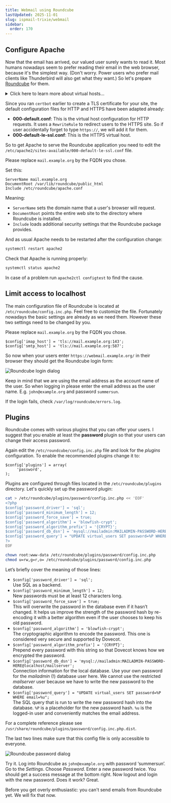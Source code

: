 ```yaml
---
title: Webmail using Roundcube
lastUpdated: 2025-11-01
slug: ispmail-trixie/webmail
sidebar:
  order: 170
---
```



## Configure Apache

Now that the email has arrived, our valued user surely wants to read it. Most humans nowadays seem to prefer reading
their email in the web browser, because it's the simplest way. (Don't worry. Power users who prefer mail clients like
Thunderbird will also get what they want.) So let's prepare [Roundcube](https://roundcube.net/) for them.

<details class="collapsible">
  <summary>Click here to learn more about virtual hosts…</summary>

A web server like Apache has the job of answering HTTP or HTTPS requests from people’s browsers. Running just a single
website per server (or per IP address) would be both inefficient and limiting, so the idea of _virtual hosts_ was
introduced. With virtual hosts, one server can host many different websites. The browser helps by sending a
`Host: mail.example.org` header with each request, which tells the server which website it should serve. This works fine
for HTTP—though plain HTTP is rarely used anymore.

With HTTPS, things get trickier. Browsers expect the server to present a TLS certificate that matches the domain being
requested. If you try to open mail.example.org but the server responds with a certificate for shop.example.org, the
browser will block the connection. That means the server needs to know which domain the browser is asking for before the
encrypted connection is set up.

The solution is a feature called SNI (Server Name Indication). When establishing an HTTPS connection, the browser
includes the domain name it wants in the handshake. This allows the server to pick the correct TLS certificate right
from the start.

Fortunately you do not have to worry about it that much because Apache is doing the heavy lifting for you. A virtual
host configuration essentially looks like:

```
<VirtualHost *:443>
  ServerName mail.example.org
  SSLCertificateFile /etc/letsencrypt/live/mail.example.org/fullchain.pem
  SSLCertificateKeyFile /etc/letsencrypt/live/mail.example.org/privkey.pem
  Include /etc/letsencrypt/options-ssl-apache.conf
</VirtualHost>
```

There are two directories dealing with virtual hosts:

- /etc/apache2/sites-available
- /etc/apache2/sites-enabled

The actual file containing the configuration lives in _sites-available_. If that configuration should be active, then a
symbolic link (symlink) is added to the _sites-enabled_ directory pointing to the file in the _sites-available_
directory. That way you can switch sites on and off without deleting the actual configuration file. You can enable a
site using the `a2enconf` (apache2 enable config) command or disable it using `a2disconf`.

</details>

Since you ran `certbot` earlier to create a TLS certificate for your site, the default configuration files for HTTP and
HTTPS have been adapted already:

- **000-default.conf**: This is the virtual host configuration for HTTP requests. It uses a `RewriteRule` to redirect
  users to the HTTPS site. So if user accidentally forget to type `https://`, we will add it for them.
- **000-default-le-ssl.conf**: This is the HTTPS virtual host.

So to get Apache to serve the Roundcube application you need to edit the
`/etc/apache2/sites-available/000-default-le-ssl.conf` file.

<Aside type="danger" title="Important">

Please replace `mail.example.org` by the FQDN you chose.

</Aside>

Set this:

```text title="Edit /etc/apache2/sites-available/000-default-le-ssl.conf"
ServerName mail.example.org
DocumentRoot /var/lib/roundcube/public_html
Include /etc/roundcube/apache.conf
```

Meaning:

- `ServerName` sets the domain name that a user's browser will request.
- `DocumentRoot` points the entire web site to the directory where Roundcube is installed.
- `Include` loads additional security settings that the Roundcube package provides.

And as usual Apache needs to be restarted after the configuration change:

```sh
systemctl restart apache2
```

Check that Apache is running properly:

```sh
systemctl status apache2
```

In case of a problem run `apache2ctl configtest` to find the cause.

## Limit access to localhost

The main configuration file of Roundcube is located at `/etc/roundcube/config.inc.php`. Feel free to customize the file.
Fortunately nowadays the basic settings are already as we need them. However these two settings need to be changed by
you.

<Aside type="danger" title="Important">

Please replace `mail.example.org` by the FQDN you chose.

</Aside>

```text title="Edit /etc/roundcube/config.inc.php"
$config['imap_host'] = 'tls://mail.example.org:143';
$config['smtp_host'] = 'tls://mail.example.org:587';
```

So now when your users enter `https://webmail.example.org/` in their browser they should get the Roundcube login form:

![Roundcube login dialog](images/roundcube-login.png)

Keep in mind that we are using the email address as the account name of the user. So when logging in please enter the
email address as the user name. E.g. `john@example.org` and password `summersun`.

If the login fails, check `/var/log/roundcube/errors.log`.

## Plugins

Roundcube comes with various plugins that you can offer your users. I suggest that you enable at least the **password**
plugin so that your users can change their access password.

Again edit the `/etc/roundcube/config.inc.php` file and look for the _plugins_ configuration. To enable the recommended
plugins change it to:

```
$config['plugins'] = array(
     'password',
);
```

Plugins are configured through files located in the `/etc/roundcube/plugins` directory. Let's quickly set up the
password plugin:

```sh title="Run this on your server"
cat > /etc/roundcube/plugins/password/config.inc.php << 'EOF'
<?php
$config['password_driver'] = 'sql';
$config['password_minimum_length'] = 12;
$config['password_force_save'] = true;
$config['password_algorithm'] = 'blowfish-crypt';
$config['password_algorithm_prefix'] = '{CRYPT}';
$config['password_db_dsn'] = 'mysql://mailadmin:MAILADMIN-PASSWORD-HERE@localhost/mailserver';
$config['password_query'] = "UPDATE virtual_users SET password=%P WHERE email=%u";
?>
EOF

chown root:www-data /etc/roundcube/plugins/password/config.inc.php
chmod u=rw,g=r,o= /etc/roundcube/plugins/password/config.inc.php
```

Let’s briefly cover the meaning of those lines:

- `$config['password_driver'] = 'sql';`\
  Use SQL as a backend.
- `$config['password_minimum_length'] = 12;`\
  New passwords must be at least 12 characters long.
- `$config['password_force_save'] = true;`\
  This will overwrite the password in the database even if it hasn’t changed. It helps us improve the strength of the
  password hash by re-encoding it with a better algorithm even if the user chooses to keep his old password.
- `$config['password_algorithm'] = 'blowfish-crypt';`\
  The cryptographic algorithm to encode the password. This one is considered very secure and supported by Dovecot.
- `$config['password_algorithm_prefix'] = '{CRYPT}';`\
  Prepend every password with this string so that Dovecot knows how we encrypted the password.
- `$config['password_db_dsn'] = 'mysql://mailadmin:MAILADMIN-PASSWORD-HERE@localhost/mailserver';`\
  Connection information for the local database. Use your own password for the _mailadmin_ (!) database user here. We
  cannot use the restricted _mailserver_ user because we have to write the new password to the database.
- `$config['password_query'] = "UPDATE virtual_users SET password=%P WHERE email=%u";`\
  The SQL query that is run to write the new password hash into the database. `%P` is a placeholder for the new password
  hash. `%u` is the logged-in user and conveniently matches the email address.

For a complete reference please see `/usr/share/roundcube/plugins/password/config.inc.php.dist`.

The last two lines make sure that this config file is only accessible to everyone.

![Roundcube password dialog](images/roundcube-password.png)

Try it. Log into Roundcube as `john@example.org` with password ‘summersun’. Go to the _Settings_. Choose _Password_.
Enter a new password twice. You should get a success message at the bottom right. Now logout and login with the new
password. Does it work? Great.

<Aside type="tip" title="Important">

Before you get overly enthusiastic: you can't send emails from Roundcube yet. We will fix that now.

</Aside>
